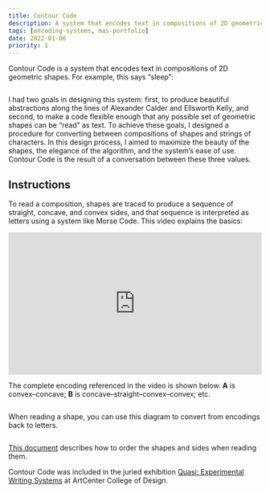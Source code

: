 ```yaml
---
title: Contour Code
description: A system that encodes text in compositions of 2D geometric shapes
tags: [encoding-systems, mas-portfolio]
date: 2022-01-06
priority: 1
---
```


Contour Code is a system that encodes text in compositions of 2<span class='sc'>D</span> geometric shapes. For example, this says “sleep”:

<Box factor={1.5} top={2} bottom={1.5}>
  <Img src='contour-code/sleep.png' uses='ftpb' alt=''/>
</Box>

I had two goals in designing this system: first, to produce beautiful abstractions along the lines of Alexander Calder and Ellsworth Kelly, and second, to make a code flexible enough that any possible set of geometric shapes can be “read” as text. To achieve these goals, I designed a procedure for converting between compositions of shapes and strings of characters. In this design process, I aimed to maximize the beauty of the shapes, the elegance of the algorithm, and the system’s ease of use. Contour Code is the result of a conversation between these three values.

## Instructions

To read a composition, shapes are traced to produce a sequence of straight, concave, and convex sides, and that sequence is interpreted as letters using a system like Morse Code. This video explains the basics: 

<div class="media" style="padding:56.25% 0 0 0;position:relative;"><iframe src="https://player.vimeo.com/video/902052983?badge=0&amp;autopause=0&amp;player_id=0&amp;app_id=58479" frameborder="0" allow="autoplay; fullscreen; picture-in-picture; clipboard-write" style="position:absolute;top:0;left:0;width:100%;height:100%;" title="Contour Code"></iframe></div><script src="https://player.vimeo.com/api/player.js"></script>

The complete encoding referenced in the video is shown below. **A** is convex–concave; **B** is concave–straight–convex–convex; etc.

<Box factor={1.5} top={1} bottom={1}>
<Img src='contour-code/letter to encoding.svg' uses='f' alt=''/>
</Box>

When reading a shape, you can use this diagram to convert from encodings back to letters.

<Box factor={1.5} top={1} bottom={1}>
<Img src='contour-code/encoding to letter.svg' uses='f' alt=''/>
</Box>

[This document](</public/work/contour-code/Contour Code shape reading order.pdf>) describes how to order the shapes and sides when reading them.

Contour Code was included in the juried exhibition [Quasi: Experimental Writing Systems](https://hmctartcenter.org/exhibitions/quasi-experimental-writing-systems/) at ArtCenter College of Design.

<Img src='contour-code/prints.jpg' uses='f' alt=''/>